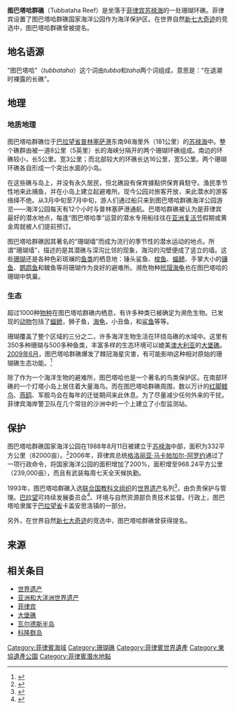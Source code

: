 {{coord|8|57|12|N|119|52|3|E|display=title}}

{{世界自然遗产概要表
| site_img = File:Tubbataha Shark.jpg
| site_img_capt = 图巴塔哈群礁中的白鳍礁鲨
| site_img_width = 350px
| zh_name = 图巴塔哈群礁自然公园
| en_name = Tubbataha Reef Natural Park
| fr_name = Parc naturel du récif de Tubbataha
| country = {{PHI}}
| Region = 亚洲和太平洋地区
| area = 968.24平方公里
| criterion_n = (vii)(ix)(x)
| rg_year = 1993年
| ex_rg_year = 2009年
| iucn = 
| remarks = 
| ID = 653
| org_url = http://whc.unesco.org/en/list/653
| map_img = 
| map_img_width =
| locmapin       = Philippines
| Coordinates    = {{coord|8|57|12|N|119|52|3|E}}
}}

'''图巴塔哈群礁'''（Tubbataha Reef）是坐落于[[菲律宾|菲律宾]][[苏禄海|苏禄海]]的一处珊瑚环礁。菲律宾设置了图巴塔哈群礁国家海洋公园作为海洋保护区。在世界自然[[新七大奇迹|新七大奇迹]]的竞选中，图巴塔哈群礁曾被提名。

== 地名语源 ==
“图巴塔哈”（''tubbataha''）这个词由''tubba''和''taha''两个词组成，意思是：“在退潮时裸露的长礁”。

== 地理 ==
=== 地质地理 ===
图巴塔哈群礁位于[[巴拉望省|巴拉望省]][[普林塞萨港|普林塞萨港]]东南98海里外（181公里）的[[苏禄海|苏禄海]]中。整个礁群由被一道8公里（5英里）长的海峡分隔开的两个珊瑚环礁组成。南边的环礁较小，长5公里。宽3公里；而北部较大的环礁长达16公里，宽5公里。两个珊瑚环礁各自形成一个突出水面的小岛。

在这些礁与岛上，并没有永久居民，但北礁設有保育據點供保育員駐守。渔民季节性地来此捕鱼，并在小岛上建立起避难所。现今公园对旅客开放，来此潜水的游客络绎不绝。从3月中旬至7月中旬，游人们通过船只来到图巴塔哈群礁海洋公园游览——海洋公园每天有12个小时与普林塞萨港通航。巴塔哈群礁被认为是菲律宾最好的潜水地点，每逢“图巴塔哈季”运营的潜水专用船往往在[[亚洲|亚洲]][[复活节|复活节]]假期或黄金周就被人们提前预订。

图巴塔哈群礁因其著名的“珊瑚墙”而成为流行的季节性的潜水运动的地点。所谓“珊瑚墙”，描述的是其潜礁与深沟比邻的现象，海沟的沟壁便成了竖立的墙。这些[[珊瑚|珊瑚]]还是各种色彩斑斓的[[鱼类|鱼类]]的栖息地：锤头鲨鱼、[[梭鱼|梭鱼]]、[[蝠鲼|蝠鲼]]、手掌大小的[[镰鱼|镰鱼]]、[[鹦鹉鱼|鹦鹉鱼]]和鳗鱼等将珊瑚作为良好的避难所。濒危物种[[玳瑁|玳瑁]][[海龟|海龟]]也在图巴塔哈的珊瑚中筑巢。

=== 生态 ===
超过1000种[[物种|物种]]在图巴塔哈群礁内栖息，有许多种类已被确定为濒危生物。已发现的[[动物|动物]]包括了[[蝠鲼|蝠鲼]]，狮子鱼，[[海龟|海龟]]，小丑鱼，和[[鲨鱼|鲨鱼]]等等。

珊瑚覆盖了整个区域的三分之二，许多海洋生物生活在环绕岛礁的水域中。这里有350多种珊瑚与500多种鱼类，丰富多样的生态环境可以媲美[[澳大利亚|澳大利亚]]的[[大堡礁|大堡礁]]。[[2009年6月|2009年6月]]，图巴塔哈群礁爆发了棘冠海星灾害，有可能影响这种相对原始的珊瑚礁生态功能。<ref>{{Cite web |url=http://zoolstud.sinica.edu.tw/Journals/49.1/124.pdf |title=Crown-of-teorns Outbreak at the Tubbataha Reefs UNESCO World Heritage Site |accessdate=2010-07-04 |archive-date=2010-03-27 |archive-url=https://web.archive.org/web/20100327091640/http://zoolstud.sinica.edu.tw/Journals/49.1/124.pdf |dead-url=no }}</ref>

除了作为一个海洋生物的避难所，图巴塔哈也是一个著名的鸟类保护区。在南部环礁的一个灯塔小岛上居住着大量海鸟。而在图巴塔哈群礁周围，数以万计的[[红脚鲣鸟|红脚鲣鸟]]、[[燕鸥|燕鸥]]、军舰鸟会在每年的迁徙期间来此休息。为了尽量减少任何外来的干扰，菲律宾海岸警卫队在几个常驻的沙洲中的一个上建立了小型监测站。

== 保护 ==
图巴塔哈群礁国家海洋公园在1988年8月11日被建立于[[苏禄海|苏禄海]]中部，面积为332平方公里（82000亩）。<ref>{{Cite web |url=http://whc.unesco.org/archive/advisory_body_evaluation/653.pdf |title=PDF UNESCO, World Heritage Nomination Tubbataha Reef Marine Park (Philippines). 1992 |accessdate=2010-07-04 |archive-date=2012-10-26 |archive-url=https://web.archive.org/web/20121026081513/http://whc.unesco.org/archive/advisory_body_evaluation/653.pdf |dead-url=no }}</ref>2006年，菲律宾总统[[格洛丽亚·马卡帕加尔-阿罗约|格洛丽亚·马卡帕加尔-阿罗约]]通过了一项行政命令，将国家海洋公园的面积增加了200%，面积增至968.24平方公里（239,000亩），而且有武装每周七天全天候执勤。

1993年，图巴塔哈群礁入选[[联合国教科文组织|联合国教科文组织]]的[[世界遗产|世界遗产]]名列<ref>{{Cite web |url=http://whc.unesco.org/en/list |title=World Heritage List |accessdate=2010-07-04 |archive-date=2012-02-02 |archive-url=https://www.webcitation.org/659knaRPN?url=http://whc.unesco.org/en/list |dead-url=no }}</ref>，由{{le|菲律宾国防部|Department of National Defense (Philippines)}}负责保护与管理。[[巴拉望省|巴拉望]]可持续发展委员会<ref>{{Cite web |url=http://pcsd.ph/protected_areas/tubbataha.htm |title=Palawan Council for Sustainable Development |access-date=2010-07-04 |archive-url=https://web.archive.org/web/20111008150634/http://pcsd.ph/protected_areas/tubbataha.htm |archive-date=2011-10-08 |dead-url=yes }}</ref>、环境与自然资源部负责技术监督。行政上，图巴塔哈隶属于[[巴拉望省|巴拉望省]]卡盖安思洛镇的一部分。

{{世界遺產基準|7|9|10}}

另外，在世界自然[[新七大奇迹|新七大奇迹]]的竞选中，图巴塔哈群礁曾获得提名。

== 来源 ==
{{reflist}}

== 相关条目 ==
{{Commons|Category:Tubbataha Reef}}

*[[世界遗产|世界遗产]]
*[[亚洲和大洋洲世界遗产|亚洲和大洋洲世界遗产]]
*[[菲律宾|菲律宾]]
*[[大堡礁|大堡礁]]
*[[瓦尔德斯半岛|瓦尔德斯半岛]]
*[[科隆群岛|科隆群岛]]

{{Portal bar|世界遺產|菲律賓}}
{{菲律賓世界遺產}}{{東協遺產公園}}

[[Category:菲律賓海域|Category:菲律賓海域]]
[[Category:珊瑚礁|Category:珊瑚礁]]
[[Category:菲律賓世界遺產|Category:菲律賓世界遺產]]
[[Category:東協遺產公園|Category:東協遺產公園]]
[[Category:菲律賓潛水地點|Category:菲律賓潛水地點]]